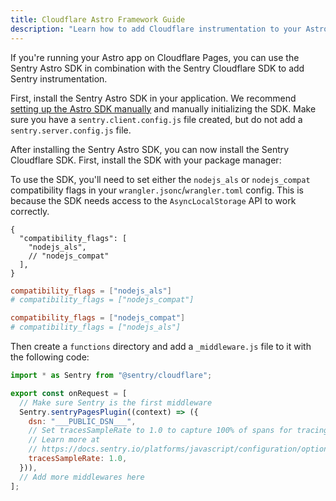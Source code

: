 ```yaml
---
title: Cloudflare Astro Framework Guide
description: "Learn how to add Cloudflare instrumentation to your Astro app."
---
```


If you're running your Astro app on Cloudflare Pages, you can use the Sentry Astro SDK in combination with the Sentry Cloudflare SDK to add Sentry instrumentation.

First, install the Sentry Astro SDK in your application. We recommend [setting up the Astro SDK manually](/platforms/javascript/guides/astro/manual-setup/) and manually initializing the SDK. Make sure you have a `sentry.client.config.js` file created, but do not add a `sentry.server.config.js` file.

After installing the Sentry Astro SDK, you can now install the Sentry Cloudflare SDK. First, install the SDK with your package manager:

<PlatformContent includePath="getting-started-install" />

To use the SDK, you'll need to set either the `nodejs_als` or `nodejs_compat` compatibility flags in your `wrangler.jsonc`/`wrangler.toml` config. This is because the SDK
needs access to the `AsyncLocalStorage` API to work correctly.

```jsonc {tabTitle:JSON} {filename:wrangler.jsonc}
{
  "compatibility_flags": [
    "nodejs_als",
    // "nodejs_compat"
  ],
}
```

```toml {tabTitle:Toml} {filename:wrangler.toml}
compatibility_flags = ["nodejs_als"]
# compatibility_flags = ["nodejs_compat"]
```

```toml {tabTitle:Toml} {filename:wrangler.toml}
compatibility_flags = ["nodejs_compat"]
# compatibility_flags = ["nodejs_als"]
```

Then create a `functions` directory and add a `_middleware.js` file to it with the following code:

```javascript {filename:functions/_middleware.js}
import * as Sentry from "@sentry/cloudflare";

export const onRequest = [
  // Make sure Sentry is the first middleware
  Sentry.sentryPagesPlugin((context) => ({
    dsn: "___PUBLIC_DSN___",
    // Set tracesSampleRate to 1.0 to capture 100% of spans for tracing.
    // Learn more at
    // https://docs.sentry.io/platforms/javascript/configuration/options/#traces-sample-rate
    tracesSampleRate: 1.0,
  })),
  // Add more middlewares here
];
```
